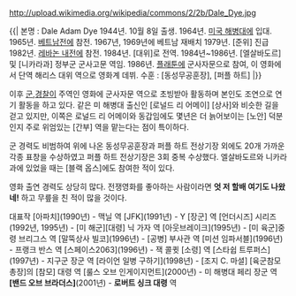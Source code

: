 http://upload.wikimedia.org/wikipedia/commons/2/2b/Dale_Dye.jpg

{{|
본명 : Dale Adam Dye
1944년. 10월 8일 출생.
1964년. [[미국 해병대]]에 입대.
1965년. [[베트남전]]에 참전. 1967년, 1969년에 베트남 재배치
1979년. [준위] 진급
1982년. [[레바논 내전]]에 참전.
1984년. [대위]로 전역.
1984년~1986년. [엘살바도르] 및 [니카라과] 정부군 군사고문 역임.
1986년. [[플래툰]]에 군사자문으로 참여, 이 영화에서 단역 해리스 대위 역으로 영화계 데뷔.
수훈 : [동성무공훈장], [퍼플 하트]
|}}

이후 [[군]],[[경찰]]이 주역인 영화에 군사자문 역으로 초빙받아 활동하며 본인도 조연으로 연기 활동을 하고 있다. 같은 미 해병대 출신인 [로널드 리 어메이] [상사]와 비슷한 길을 걷고 있지만, 이쪽은 로널드 리 어메이와 동갑임에도 몇년은 더 늙어보이는 [노안] 덕분인지 주로 위엄있는 [간부] 역을 맡는다는 점이 특이하다.

군 경력도 비범하여 위에 나온 동성무공훈장과 퍼플 하트 전상기장 외에도 20개 가까운 각종 표창을 수상하였고 퍼플 하트 전상기장은 3회 중복 수상했다. 엘살바도르와 니카라과에 있었을 때는 [블랙 옵스]에도 참여한 적이 있다.

영화 출연 경력도 상당히 많다. 전쟁영화를 좋아하는 사람이라면 '''엇 저 할배 여기도 나왔네!''' 하고 무릎을 친 적이 많을 것이다.

대표작
[아파치](1990년) - 맥닐 역
[JFK](1991년) - Y [장군] 역
[언더시즈] 시리즈(1992년, 1995년) - [미 해군][대령] 닉 가자 역
[아웃브레이크](1995년) - [미 육군]중령 브리그스 역
[말뚝상사 빌코](1996년) - [공병] 부사관 역
[미션 임파서블](1996년) - 프랭크 반스 역
[스페이스2063](1996년) - 잭 콜큇 [소령] 역
[스타쉽 트루퍼스](1997년) - 지구군 장군 역
[라이언 일병 구하기](1998년) - [조지 C. 마셜] [육군참모총장]의 [참모] 대령 역
[룰스 오브 인게이지먼트](2000년) - 미 해병대 페리 장군 역
'''[밴드 오브 브라더스]'''(2001년) - '''로버트 싱크 대령''' 역

